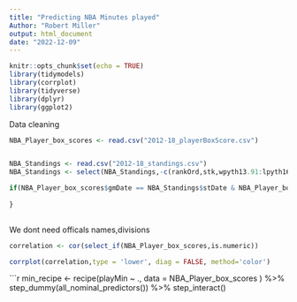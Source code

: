 ```yaml
---
title: "Predicting NBA Minutes played"
Author: "Robert Miller"
output: html_document
date: "2022-12-09"
---
```


```r
knitr::opts_chunk$set(echo = TRUE)
library(tidymodels)
library(corrplot)
library(tidyverse)
library(dplyr)
library(ggplot2)
```
Data cleaning
```r
NBA_Player_box_scores <- read.csv("2012-18_playerBoxScore.csv")


NBA_Standings <- read.csv("2012-18_standings.csv")
NBA_Standings <- select(NBA_Standings,-c(rankOrd,stk,wpyth13.91:lpyth16.5))

if(NBA_Player_box_scores$gmDate == NBA_Standings$stDate & NBA_Player_box_scores$teamAbbr == NBA_Standings$teamAbbr){
  
}
  
```
We dont need officals names,divisions

```r
correlation <- cor(select_if(NBA_Player_box_scores,is.numeric))

corrplot(correlation,type = 'lower', diag = FALSE, method='color')

```


```r
min_recipe <- recipe(playMin ~ ., data = NBA_Player_box_scores ) %>% step_dummy(all_nominal_predictors()) %>% step_interact()